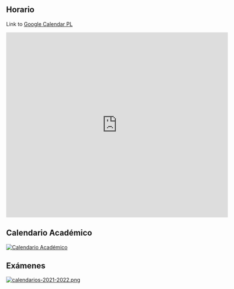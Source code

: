          
## Horario

Link to [Google Calendar PL](https://calendar.google.com/calendar/u/0?cid=dWxsLmVkdS5lc184aGNxdGZyNXUyaDNvMXYyc21ubWNxcXU1MEBncm91cC5jYWxlbmRhci5nb29nbGUuY29t)

<!-- https://stackoverflow.com/questions/34189434/embed-google-calendar-in-website-and-use-events-from-calendar -->
<iframe 
src="https://calendar.google.com/calendar/b/2/embed?mode=WEEK&amp;height=500&amp;wkst=2&amp;hl=es&amp;bgcolor=%23cc33cc&amp;src=ull.edu.es_8hcqtfr5u2h3o1v2smnmcqqu50%40group.calendar.google.com&amp;color=%238C500B&amp;ctz=Atlantic%2FCanary" 
style={{ "border-width":0}} 
width="600" 
height="500" 
frameBorder="0" 
scrolling="yes">
</iframe>

## Calendario Académico

[![Calendario Académico](https://www.ull.es/estudios-docencia/wp-content/uploads/sites/7/2022/06/280882943_10158680089571099_2231918960816456383_n.jpg)](https://www.ull.es/estudios-docencia/calendario-academico/)

## Exámenes

[![calendarios-2021-2022.png](/calendarios-2021-2022.png)](https://www.ull.es/grados/ingenieria-informatica/informacion-academica/horarios-y-calendario-examenes/) 

